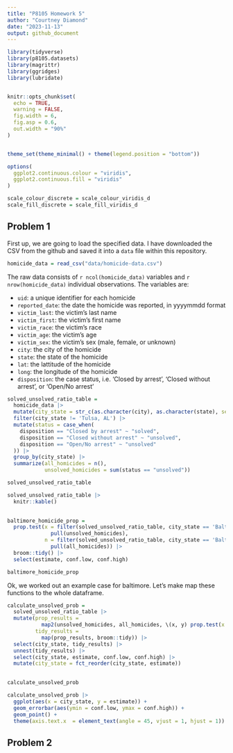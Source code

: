```yaml
---
title: "P8105 Homework 5"
author: "Courtney Diamond"
date: "2023-11-13"
output: github_document
---
```



```r
library(tidyverse)
library(p8105.datasets)
library(magrittr)
library(ggridges)
library(lubridate)


knitr::opts_chunk$set(
  echo = TRUE,
  warning = FALSE,
  fig.width = 6,
  fig.asp = 0.6,
  out.width = "90%"
)


theme_set(theme_minimal() + theme(legend.position = "bottom"))

options(
  ggplot2.continuous.colour = "viridis",
  ggplot2.continuous.fill = "viridis"
)

scale_colour_discrete = scale_colour_viridis_d
scale_fill_discrete = scale_fill_viridis_d
```


## Problem 1

First up, we are going to load the specified data. I have downloaded the CSV from the github and saved it into a `data` file within this repository.

```r
homicide_data = read_csv("data/homicide-data.csv")
```

The raw data consists of `r ncol(homicide_data)` variables and `r nrow(homicide_data)` individual observations. The variables are: 

* `uid`: a unique identifier for each homicide
* `reported_date`: the date the homicide was reported, in yyyymmdd format
* `victim_last`: the victim's last name
* `victim_first`: the victim's first name
* `victim_race`: the victim's race
* `victim_age`: the victim's age
* `victim_sex`: the victim's sex (male, female, or unknown)
* `city`: the city of the homicide
* `state`: the state of the homicide
* `lat`: the lattitude of the homicide
* `long`: the longitude of the homicide
* `disposition`: the case status, i.e. 'Closed by arrest', 'Closed without arrest', or 'Open/No arrest'



```r
solved_unsolved_ratio_table =
  homicide_data |> 
  mutate(city_state = str_c(as.character(city), as.character(state), sep = ", ")) |> 
  filter(city_state != 'Tulsa, AL') |> 
  mutate(status = case_when(
    disposition == "Closed by arrest" ~ "solved",
    disposition == "Closed without arrest" ~ "unsolved",
    disposition == "Open/No arrest" ~ "unsolved"
  )) |>
  group_by(city_state) |> 
  summarize(all_homicides = n(),
            unsolved_homicides = sum(status == "unsolved"))

solved_unsolved_ratio_table

solved_unsolved_ratio_table |> 
  knitr::kable()
  
```

```r
baltimore_homicide_prop = 
  prop.test(x = filter(solved_unsolved_ratio_table, city_state == 'Baltimore, MD') |>
              pull(unsolved_homicides),
            n = filter(solved_unsolved_ratio_table, city_state == 'Baltimore, MD') |>
              pull(all_homicides)) |> 
  broom::tidy() |> 
  select(estimate, conf.low, conf.high)

baltimore_homicide_prop
```

Ok, we worked out an example case for baltimore. Let's make map these functions to the whole dataframe.  
```r
calculate_unsolved_prob =
  solved_unsolved_ratio_table |> 
  mutate(prop_results = 
           map2(unsolved_homicides, all_homicides, \(x, y) prop.test(x = x, n = y)),
         tidy_results = 
           map(prop_results, broom::tidy)) |> 
  select(city_state, tidy_results) |> 
  unnest(tidy_results) |> 
  select(city_state, estimate, conf.low, conf.high) |> 
  mutate(city_state = fct_reorder(city_state, estimate))
  

calculate_unsolved_prob

calculate_unsolved_prob |> 
  ggplot(aes(x = city_state, y = estimate)) +
  geom_errorbar(aes(ymin = conf.low, ymax = conf.high)) + 
  geom_point() +
  theme(axis.text.x  = element_text(angle = 45, vjust = 1, hjust = 1))


```

## Problem 2
